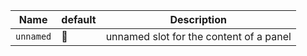 | Name      | default | Description                             |
|-----------|---------|-----------------------------------------|
| `unnamed` | 🚫      | unnamed slot for the content of a panel |
